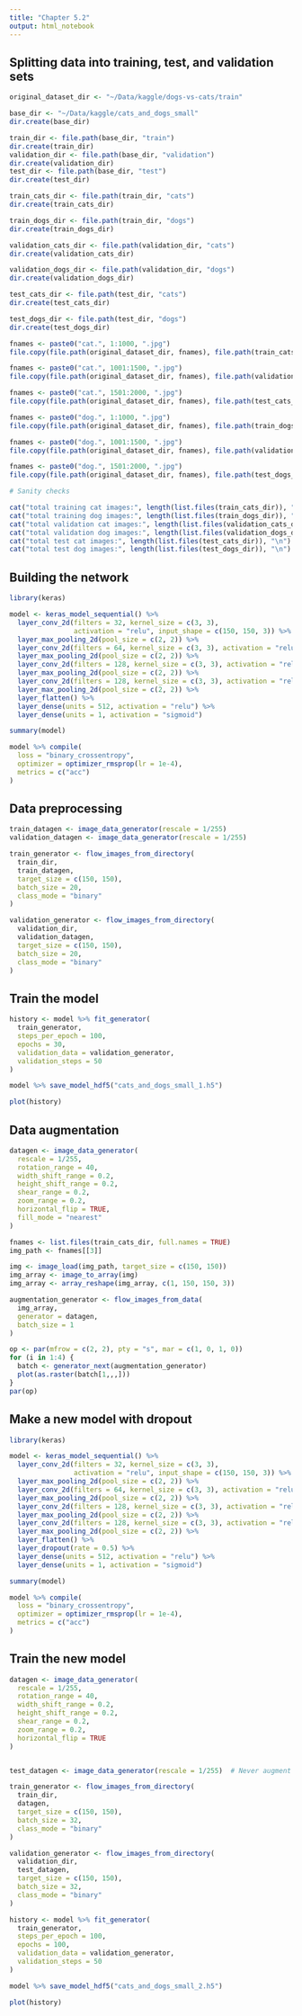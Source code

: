```yaml
---
title: "Chapter 5.2"
output: html_notebook
---
```


## Splitting data into training, test, and validation sets

```r
original_dataset_dir <- "~/Data/kaggle/dogs-vs-cats/train"

base_dir <- "~/Data/kaggle/cats_and_dogs_small"
dir.create(base_dir)

train_dir <- file.path(base_dir, "train")
dir.create(train_dir)
validation_dir <- file.path(base_dir, "validation")
dir.create(validation_dir)
test_dir <- file.path(base_dir, "test")
dir.create(test_dir)

train_cats_dir <- file.path(train_dir, "cats")
dir.create(train_cats_dir)

train_dogs_dir <- file.path(train_dir, "dogs")
dir.create(train_dogs_dir)

validation_cats_dir <- file.path(validation_dir, "cats")
dir.create(validation_cats_dir)

validation_dogs_dir <- file.path(validation_dir, "dogs")
dir.create(validation_dogs_dir)

test_cats_dir <- file.path(test_dir, "cats")
dir.create(test_cats_dir)

test_dogs_dir <- file.path(test_dir, "dogs")
dir.create(test_dogs_dir)

fnames <- paste0("cat.", 1:1000, ".jpg")
file.copy(file.path(original_dataset_dir, fnames), file.path(train_cats_dir))

fnames <- paste0("cat.", 1001:1500, ".jpg")
file.copy(file.path(original_dataset_dir, fnames), file.path(validation_cats_dir))

fnames <- paste0("cat.", 1501:2000, ".jpg")
file.copy(file.path(original_dataset_dir, fnames), file.path(test_cats_dir))

fnames <- paste0("dog.", 1:1000, ".jpg")
file.copy(file.path(original_dataset_dir, fnames), file.path(train_dogs_dir))

fnames <- paste0("dog.", 1001:1500, ".jpg")
file.copy(file.path(original_dataset_dir, fnames), file.path(validation_dogs_dir))

fnames <- paste0("dog.", 1501:2000, ".jpg")
file.copy(file.path(original_dataset_dir, fnames), file.path(test_dogs_dir))

# Sanity checks

cat("total training cat images:", length(list.files(train_cats_dir)), "\n")
cat("total training dog images:", length(list.files(train_dogs_dir)), "\n")
cat("total validation cat images:", length(list.files(validation_cats_dir)), "\n")
cat("total validation dog images:", length(list.files(validation_dogs_dir)), "\n")
cat("total test cat images:", length(list.files(test_cats_dir)), "\n")
cat("total test dog images:", length(list.files(test_dogs_dir)), "\n")

```

## Building the network

```r
library(keras)

model <- keras_model_sequential() %>%
  layer_conv_2d(filters = 32, kernel_size = c(3, 3), 
                activation = "relu", input_shape = c(150, 150, 3)) %>%
  layer_max_pooling_2d(pool_size = c(2, 2)) %>%
  layer_conv_2d(filters = 64, kernel_size = c(3, 3), activation = "relu") %>%
  layer_max_pooling_2d(pool_size = c(2, 2)) %>%
  layer_conv_2d(filters = 128, kernel_size = c(3, 3), activation = "relu") %>%
  layer_max_pooling_2d(pool_size = c(2, 2)) %>%
  layer_conv_2d(filters = 128, kernel_size = c(3, 3), activation = "relu") %>%
  layer_max_pooling_2d(pool_size = c(2, 2)) %>%
  layer_flatten() %>%
  layer_dense(units = 512, activation = "relu") %>%
  layer_dense(units = 1, activation = "sigmoid")

summary(model)

model %>% compile(
  loss = "binary_crossentropy",
  optimizer = optimizer_rmsprop(lr = 1e-4),
  metrics = c("acc")
)
```

## Data preprocessing

```r

train_datagen <- image_data_generator(rescale = 1/255)
validation_datagen <- image_data_generator(rescale = 1/255)

train_generator <- flow_images_from_directory(
  train_dir,
  train_datagen,
  target_size = c(150, 150),
  batch_size = 20,
  class_mode = "binary"
)

validation_generator <- flow_images_from_directory(
  validation_dir,
  validation_datagen,
  target_size = c(150, 150),
  batch_size = 20,
  class_mode = "binary"
)

```

## Train the model

```r
history <- model %>% fit_generator(
  train_generator,
  steps_per_epoch = 100,
  epochs = 30,
  validation_data = validation_generator,
  validation_steps = 50
)

model %>% save_model_hdf5("cats_and_dogs_small_1.h5")

plot(history)
```

## Data augmentation

```r
datagen <- image_data_generator(
  rescale = 1/255,
  rotation_range = 40,
  width_shift_range = 0.2,
  height_shift_range = 0.2,
  shear_range = 0.2,
  zoom_range = 0.2,
  horizontal_flip = TRUE,
  fill_mode = "nearest"
)

fnames <- list.files(train_cats_dir, full.names = TRUE)
img_path <- fnames[[3]]

img <- image_load(img_path, target_size = c(150, 150))
img_array <- image_to_array(img)
img_array <- array_reshape(img_array, c(1, 150, 150, 3))

augmentation_generator <- flow_images_from_data(
  img_array,
  generator = datagen,
  batch_size = 1
)

op <- par(mfrow = c(2, 2), pty = "s", mar = c(1, 0, 1, 0))
for (i in 1:4) {
  batch <- generator_next(augmentation_generator)
  plot(as.raster(batch[1,,,]))
}
par(op)
```

## Make a new model with dropout

```r

library(keras)

model <- keras_model_sequential() %>%
  layer_conv_2d(filters = 32, kernel_size = c(3, 3), 
                activation = "relu", input_shape = c(150, 150, 3)) %>%
  layer_max_pooling_2d(pool_size = c(2, 2)) %>%
  layer_conv_2d(filters = 64, kernel_size = c(3, 3), activation = "relu") %>%
  layer_max_pooling_2d(pool_size = c(2, 2)) %>%
  layer_conv_2d(filters = 128, kernel_size = c(3, 3), activation = "relu") %>%
  layer_max_pooling_2d(pool_size = c(2, 2)) %>%
  layer_conv_2d(filters = 128, kernel_size = c(3, 3), activation = "relu") %>%
  layer_max_pooling_2d(pool_size = c(2, 2)) %>%
  layer_flatten() %>%
  layer_dropout(rate = 0.5) %>%
  layer_dense(units = 512, activation = "relu") %>%
  layer_dense(units = 1, activation = "sigmoid")

summary(model)

model %>% compile(
  loss = "binary_crossentropy",
  optimizer = optimizer_rmsprop(lr = 1e-4),
  metrics = c("acc")
)

```

## Train the new model

```r

datagen <- image_data_generator(
  rescale = 1/255,
  rotation_range = 40,
  width_shift_range = 0.2,
  height_shift_range = 0.2,
  shear_range = 0.2,
  zoom_range = 0.2,
  horizontal_flip = TRUE
)


test_datagen <- image_data_generator(rescale = 1/255)  # Never augment validation data!

train_generator <- flow_images_from_directory(
  train_dir,
  datagen,
  target_size = c(150, 150),
  batch_size = 32,
  class_mode = "binary"
)

validation_generator <- flow_images_from_directory(
  validation_dir,
  test_datagen,
  target_size = c(150, 150),
  batch_size = 32,
  class_mode = "binary"
)

history <- model %>% fit_generator(
  train_generator,
  steps_per_epoch = 100,
  epochs = 100,
  validation_data = validation_generator,
  validation_steps = 50
)

model %>% save_model_hdf5("cats_and_dogs_small_2.h5")

plot(history)
```